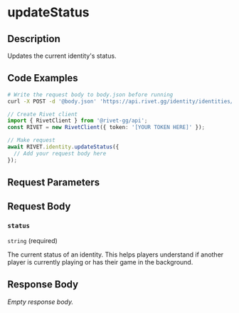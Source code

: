 

# updateStatus



## Description

Updates the current identity's status.


## Code Examples

<CodeGroup title='Request' tag='POST' label='https://api.rivet.gg/identity/identities/identities/self/status'>

```bash {{ "title": "cURL" }}
# Write the request body to body.json before running
curl -X POST -d '@body.json' 'https://api.rivet.gg/identity/identities/identities/self/status'
```

```ts
// Create Rivet client
import { RivetClient } from '@rivet-gg/api';
const RIVET = new RivetClient({ token: '[YOUR TOKEN HERE]' });

// Make request
await RIVET.identity.updateStatus({
  // Add your request body here
});
```

</CodeGroup>


## Request Parameters


## Request Body

### `status`

`string` (required)

The current status of an identity. This helps players understand if another player is currently playing or has their game in the background.




## Response Body

_Empty response body._
